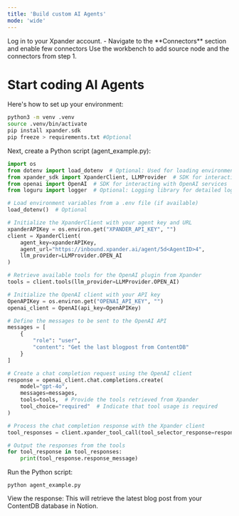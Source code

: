 ```yaml
---
title: 'Build custom AI Agents'
mode: 'wide'
---
```


<Steps>
  <Step title="Prerequisite 1: Install xpander-sdk and build ">
    Log in to your Xpander account. - Navigate to the **Connectors** section and enable few connectors
  </Step>

  <Step title="Prerequisite 2: Obtain API Keys for xpander Agent and LLM">
    Use the workbench to add source node and the connectors from step 1.
  </Step>
</Steps>

# Start coding AI Agents

Here's how to set up your environment:

```bash python
python3 -m venv .venv
source .venv/bin/activate
pip install xpander.sdk
pip freeze > requirements.txt #Optional
```

Next, create a Python script (agent_example.py):

```python agent_example.py
import os
from dotenv import load_dotenv  # Optional: Used for loading environment variables from a .env file
from xpander_sdk import XpanderClient, LLMProvider  # SDK for interacting with Xpander services
from openai import OpenAI  # SDK for interacting with OpenAI services
from loguru import logger  # Optional: Logging library for detailed logging

# Load environment variables from a .env file (if available)
load_dotenv()  # Optional

# Initialize the XpanderClient with your agent key and URL
xpanderAPIKey = os.environ.get("XPANDER_API_KEY", "")
client = XpanderClient(
    agent_key=xpanderAPIKey,
    agent_url="https://inbound.xpander.ai/agent/5d<AgentID>4",
    llm_provider=LLMProvider.OPEN_AI
)

# Retrieve available tools for the OpenAI plugin from Xpander
tools = client.tools(llm_provider=LLMProvider.OPEN_AI)

# Initialize the OpenAI client with your API key
OpenAPIKey = os.environ.get("OPENAI_API_KEY", "")
openai_client = OpenAI(api_key=OpenAPIKey)

# Define the messages to be sent to the OpenAI API
messages = [
    {
        "role": "user",
        "content": "Get the last blogpost from ContentDB"
    }
]

# Create a chat completion request using the OpenAI client
response = openai_client.chat.completions.create(
    model="gpt-4o",
    messages=messages,
    tools=tools,  # Provide the tools retrieved from Xpander
    tool_choice="required"  # Indicate that tool usage is required
)

# Process the chat completion response with the Xpander client
tool_responses = client.xpander_tool_call(tool_selector_response=response.model_dump())

# Output the responses from the tools
for tool_response in tool_responses:
    print(tool_response.response_message)
```

Run the Python script:

`python agent_example.py`

View the response:
This will retrieve the latest blog post from your ContentDB database in Notion.
